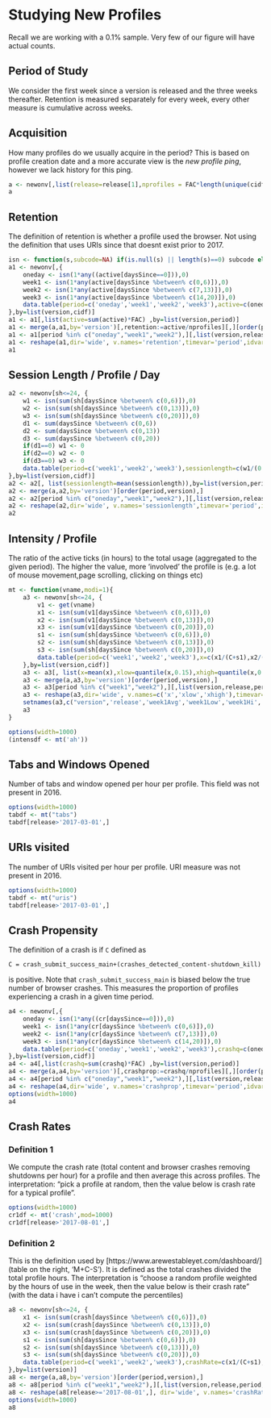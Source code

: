 # Studying New Profiles

Recall we are working with a 0.1% sample. Very few of our figure will have actual counts.

## Period of Study

We consider the first week since a version is released and the three weeks
thereafter. Retention is measured separately for every week, every other measure
is cumulative across weeks.

## Acquisition

How many profiles do we usually acquire in the period? This is based on profile
creation date and a more accurate view is the *new profile ping*, however we
lack history for this ping.

```r
a <- newonv[,list(release=release[1],nprofiles = FAC*length(unique(cidf))) ,by=version][order(version),]
a
```

## Retention 

The definition of retention is whether a profile used the browser.
Not using the definition that uses URIs since that doesnt exist prior to 2017.

```r
isn <- function(s,subcode=NA) if(is.null(s) || length(s)==0) subcode else s
a1 <- newonv[,{
    oneday <- isn(1*any((active[daysSince==0])),0)
    week1 <- isn(1*any(active[daysSince %between% c(0,6)]),0)
    week2 <- isn(1*any(active[daysSince %between% c(7,13)]),0)
    week3 <- isn(1*any(active[daysSince %between% c(14,20)]),0)
    data.table(period=c('oneday','week1','week2','week3'),active=c(oneday,week1,week2,week3))
},by=list(version,cidf)]
a1 <- a1[,list(active=sum(active)*FAC) ,by=list(version,period)]
a1 <- merge(a,a1,by='version')[,retention:=active/nprofiles][,][order(period,version),]
a1 <- a1[period %in% c("oneday","week1","week2"),][,list(version,release,period,retention=retention*100)]
a1 <- reshape(a1,dir='wide', v.names='retention',timevar='period',idvar=c('version','release'))
a1

```

## Session Length / Profile / Day 

```r
a2 <- newonv[sh<=24, {
    w1 <- isn(sum(sh[daysSince %between% c(0,6)]),0)
    w2 <- isn(sum(sh[daysSince %between% c(0,13)]),0)
    w3 <- isn(sum(sh[daysSince %between% c(0,20)]),0)
    d1 <- sum(daysSince %between% c(0,6))
    d2 <- sum(daysSince %between% c(0,13))
    d3 <- sum(daysSince %between% c(0,20))
    if(d1==0) w1 <- 0
    if(d2==0) w2 <- 0
    if(d3==0) w3 <- 0
    data.table(period=c('week1','week2','week3'),sessionlength=c(w1/(0.001+d1),w2/(0.001+d2),w3/(0.001+d3)))
},by=list(version,cidf)]
a2 <- a2[, list(sessionlength=mean(sessionlength)),by=list(version,period)]
a2 <- merge(a,a2,by='version')[order(period,version),]
a2 <- a2[period %in% c("oneday","week1","week2"),][,list(version,release,period,sessionlength)]
a2 <- reshape(a2,dir='wide', v.names='sessionlength',timevar='period',idvar=c('version','release'))
a2

```


## Intensity / Profile

The ratio of the active ticks (in hours) to the total usage (aggregated to the
given period). The higher the value, more 'involved' the profile is (e.g. a lot
of mouse movement,page scrolling, clicking on things  etc)

```r
mt <- function(vname,modi=1){
    a3 <- newonv[sh<=24, {
        v1 <- get(vname)
        x1 <- isn(sum(v1[daysSince %between% c(0,6)]),0)
        x2 <- isn(sum(v1[daysSince %between% c(0,13)]),0)
        x3 <- isn(sum(v1[daysSince %between% c(0,20)]),0)
        s1 <- isn(sum(sh[daysSince %between% c(0,6)]),0)
        s2 <- isn(sum(sh[daysSince %between% c(0,13)]),0)
        s3 <- isn(sum(sh[daysSince %between% c(0,20)]),0)
        data.table(period=c('week1','week2','week3'),x=c(x1/(C+s1),x2/(C+s2),x3/(C+s3))*modi  )
    },by=list(version,cidf)]
    a3 <- a3[, list(x=mean(x),xlow=quantile(x,0.15),xhigh=quantile(x,0.85)),by=list(version,period)]
    a3 <- merge(a,a3,by='version')[order(period,version),]
    a3 <- a3[period %in% c("week1","week2"),][,list(version,release,period,x,xlow,xhigh)]
    a3 <- reshape(a3,dir='wide', v.names=c('x','xlow','xhigh'),timevar='period',idvar=c('version','release'))
    setnames(a3,c("version",'release','week1Avg','week1Low','week1Hi','week2Avg','week2Low','weel2Hi'))
    a3
}
```


```r
options(width=1000)
(intensdf <- mt('ah'))
```


## Tabs and Windows Opened

Number of tabs and window opened per hour per profile. This field was not
present in 2016.

```r
options(width=1000)
tabdf <- mt("tabs")
tabdf[release>'2017-03-01',]
```



## URIs visited

The number of  URIs visited per hour per profile. URI measure was not present in 2016.

```r
options(width=1000)
tabdf <- mt("uris")
tabdf[release>'2017-03-01',]
```




## Crash Propensity

The definition of a crash is if `C` defined as 

```
C = crash_submit_success_main+(crashes_detected_content-shutdown_kill)
```

is positive. Note that `crash_submit_success_main` is biased below the true
number of browser crashes. This measures the proportion of profiles
experiencing a crash in a given time period.


```r
a4 <- newonv[,{
    oneday <- isn(1*any((cr[daysSince==0])),0)
    week1 <- isn(1*any(cr[daysSince %between% c(0,6)]),0)
    week2 <- isn(1*any(cr[daysSince %between% c(7,13)]),0)
    week3 <- isn(1*any(cr[daysSince %between% c(14,20)]),0)
    data.table(period=c('oneday','week1','week2','week3'),crashq=c(oneday,week1,week2,week3))
},by=list(version,cidf)]
a4 <- a4[,list(crashq=sum(crashq)*FAC) ,by=list(version,period)]
a4 <- merge(a,a4,by='version')[,crashprop:=crashq/nprofiles][,][order(period,version),]
a4 <- a4[period %in% c("oneday","week1","week2"),][,list(version,release,period,crashprop=crashprop*100)]
a4 <- reshape(a4,dir='wide', v.names='crashprop',timevar='period',idvar=c('version','release'))
options(width=1000)
a4
```

## Crash Rates

### Definition 1

We compute the crash rate (total content and browser crashes removing shutdowns
per hour)  for a profile and then average this across profiles. The
interpretation: "pick a profile at random, then the value below is crash rate
for a typical profile".


```r
options(width=1000)
cr1df <- mt('crash',mod=1000)
cr1df[release>'2017-08-01',]
```


### Definition 2

This is the definition used by [https://www.arewestableyet.com/dashboard/]
(table on the right, 'M+C-S'). It is defined as the total crashes divided the
total profile hours. The interpretation is "choose a random profile weighted by
the hours of use in the week, then the value below is their crash rate" (with
the data i have i can’t compute the percentiles)

```r
a8 <- newonv[sh<=24, {
    x1 <- isn(sum(crash[daysSince %between% c(0,6)]),0)
    x2 <- isn(sum(crash[daysSince %between% c(0,13)]),0)
    x3 <- isn(sum(crash[daysSince %between% c(0,20)]),0)
    s1 <- isn(sum(sh[daysSince %between% c(0,6)]),0)
    s2 <- isn(sum(sh[daysSince %between% c(0,13)]),0)
    s3 <- isn(sum(sh[daysSince %between% c(0,20)]),0)
    data.table(period=c('week1','week2','week3'),crashRate=c(x1/(C+s1),x2/(C+s2),x3/(C+s3))*1000) 
},by=list(version)]
a8 <- merge(a,a8,by='version')[order(period,version),]
a8 <- a8[period %in% c("week1","week2"),][,list(version,release,period,crashRate)]
a8 <- reshape(a8[release>='2017-08-01',], dir='wide', v.names='crashRate',timevar='period',idvar=c('version','release'))
options(width=1000)
a8
```
